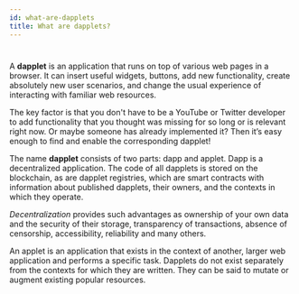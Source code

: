 ```yaml
---
id: what-are-dapplets
title: What are dapplets?
---
```


#

A **dapplet** is an application that runs on top of various web pages in a browser. It can insert useful widgets, buttons, add new functionality, create absolutely new user scenarios, and change the usual experience of interacting with familiar web resources.

The key factor is that you don't have to be a YouTube or Twitter developer to add functionality that you thought was missing for so long or is relevant right now. Or maybe someone has already implemented it? Then it’s easy enough to find and enable the corresponding dapplet!

The name **dapplet** consists of two parts: dapp and applet.
Dapp is a decentralized application. The code of all dapplets is stored on the blockchain, as are dapplet registries, which are smart contracts with information about published dapplets, their owners, and the contexts in which they operate.

_Decentralization_ provides such advantages as ownership of your own data and the security of their storage, transparency of transactions, absence of censorship, accessibility, reliability and many others.

An applet is an application that exists in the context of another, larger web application and performs a specific task. Dapplets do not exist separately from the contexts for which they are written. They can be said to mutate or augment existing popular resources.
